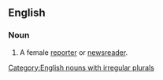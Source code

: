 ==English==

===Noun===
{{en-noun|newswomen}}

# A female [[reporter]] or [[newsreader]].

[[Category:English nouns with irregular plurals]]
